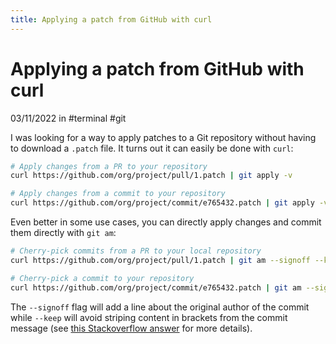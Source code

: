```yaml
---
title: Applying a patch from GitHub with curl
---
```


# Applying a patch from GitHub with curl

<MetaInfo class="block">03/11/2022 in #terminal #git</MetaInfo>

I was looking for a way to apply patches to a Git repository without having to download a `.patch` file. It turns out it can easily be done with `curl`:

```sh
# Apply changes from a PR to your repository
curl https://github.com/org/project/pull/1.patch | git apply -v

# Apply changes from a commit to your repository
curl https://github.com/org/project/commit/e765432.patch | git apply -v
```

Even better in some use cases, you can directly apply changes and commit them directly with `git am`:

```sh
# Cherry-pick commits from a PR to your local repository
curl https://github.com/org/project/pull/1.patch | git am --signoff --keep

# Cherry-pick a commit to your repository
curl https://github.com/org/project/commit/e765432.patch | git am --signoff --keep
```

The `--signoff` flag will add a line about the original author of the commit while `--keep` will avoid striping content in brackets from the commit message (see [this Stackoverflow answer](https://stackoverflow.com/a/66593199/14997312) for more details).
